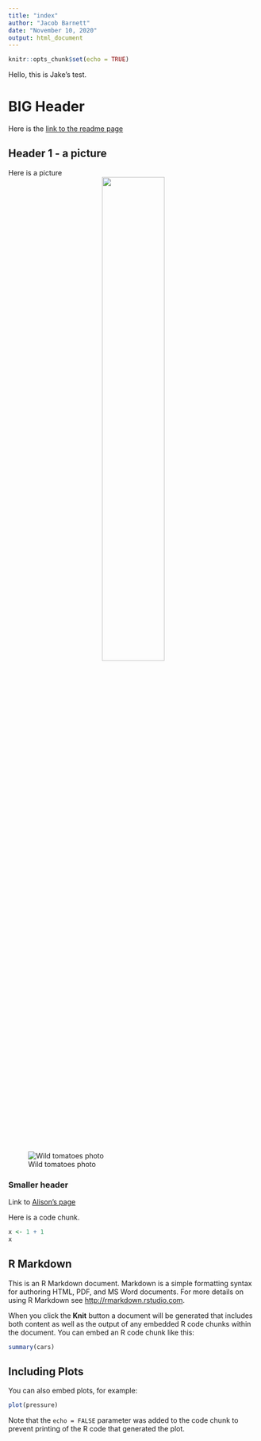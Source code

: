 ```yaml
---
title: "index"
author: "Jacob Barnett"
date: "November 10, 2020"
output: html_document
---
```


```r
knitr::opts_chunk$set(echo = TRUE)
```

Hello, this is Jake's test.

# BIG Header

Here is the [link to the readme page](test_page.html)


## Header 1 - a picture 
Here is a picture </br>
<center> <img src = "sl-ac-b-05-400dpi.tif" width = "50%"> </center>

![Wild tomatoes photo](wild_tomatoes.jpg)





### Smaller header
Link to [Alison's page](https://aefowler.github.io/website/index.html)

Here is a code chunk.
```r
x <- 1 + 1
x
```

## R Markdown

This is an R Markdown document. Markdown is a simple formatting syntax for authoring HTML, PDF, and MS Word documents. For more details on using R Markdown see <http://rmarkdown.rstudio.com>.

When you click the **Knit** button a document will be generated that includes both content as well as the output of any embedded R code chunks within the document. You can embed an R code chunk like this:

```r
summary(cars)
```

## Including Plots

You can also embed plots, for example:

```r
plot(pressure)
```

Note that the `echo = FALSE` parameter was added to the code chunk to prevent printing of the R code that generated the plot.
